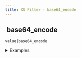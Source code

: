 ```yaml
---
title: XS Filter - base64_encode
---
```


## <img src="../assets/docuBadge (11).png" alt="" data-size="line"> base64\_encode <a href="#xs-base64_encode" id="xs-base64_encode"></a>

`value|base64_encode`

<details>

<summary>Examples</summary>

```javascript
"Hello World"|base64_encode    // Returns "SGVsbG8gV29ybGQ="
"test"|base64_encode          // Returns "dGVzdA=="
```

</details>
